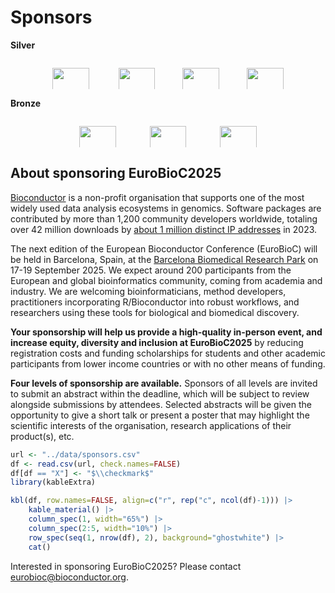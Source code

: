 # Sponsors

**Silver**

:::: {.columns}

::: {.column width="10%"}
:::

::: {.column width="80%"}

:::: {.columns}
::: {.column width="24%"}
[![](../images/sponsors/MELISMdM-Logo-1000x358.png){width=100%}](https://www.upf.edu/web/biomed/mdm){target="_blank"}
:::

::: {.column width="2%"}
:::

::: {.column width="24%"}
[![](../images/sponsors/Seqera-Logo-1000x358.png){width=100%}](https://seqera.io){target="_blank"}
:::

::: {.column width="1%"}
:::

::: {.column width="24%"}
[![](../images/sponsors/CZI-Logo-1000x358.png){width=100%}](https://chanzuckerberg.com){target="_blank"}
:::

::: {.column width="1%"}
:::

::: {.column width="24%"}
[![](../images/sponsors/ISGLOBALSO-Logo-1000x358.png){width=100%}](https://www.isglobal.org/en/severo-ochoa){target="_blank"}
:::
::::

:::

::: {.column width="10%"}
:::

::::


**Bronze**

:::: {.columns}
::: {.column width="10%"}
:::

::: {.column width="80%"}

:::: {.columns}
::: {.column width="9%"}
:::

::: {.column width="24%"}
[![](../images/sponsors/Bigomics-Logo-1000x358.png){width=100%}](https://bigomics.ch){target="_blank"}
:::

::: {.column width="5%"}
:::

::: {.column width="24%"}
[![](../images/sponsors/MedBioinformatics-Logo-1000x358.png){width=100%}](https://medbioinformatics.com){target="_blank"}
:::

::: {.column width="5%"}
:::

::: {.column width="24%"}
[![](../images/sponsors/RConsortium-Logo-1000x358.png){width=100%}](https://r-consortium.org){target="_blank"}
:::

::: {.column width="9%"}
:::
::::

:::

::: {.column width="10%"}
:::

::::

## About sponsoring EuroBioC2025

[Bioconductor](https://bioconductor.org) is a non-profit organisation that supports one of the most widely used data analysis ecosystems in genomics.
Software packages are contributed by more than 1,200 community developers worldwide, totaling over 42 million downloads by [about 1 million distinct IP addresses](https://www.bioconductor.org/packages/stats/bioc/index.html) in 2023. 

The next edition of the European Bioconductor Conference (EuroBioC) will be held in Barcelona, Spain, at the [Barcelona Biomedical Research Park](https://prbb.org) on 17-19 September 2025.
We expect around 200 participants from the European and global bioinformatics community, coming from academia and industry.
We are welcoming bioinformaticians, method developers, practitioners incorporating R/Bioconductor into robust workflows, and researchers using these tools for biological and biomedical discovery. 

**Your sponsorship will help us provide a high-quality in-person event, and increase equity, diversity and inclusion at EuroBioC2025** by reducing registration costs and funding scholarships for students and other academic participants from lower income countries or with no other means of funding.

**Four levels of sponsorship are available.** 
Sponsors of all levels are invited to submit an abstract within the deadline, which will be subject to review alongside submissions by attendees.
Selected abstracts will be given the opportunity to give a short talk or present a poster that may highlight the scientific interests of the organisation, research applications of their product(s), etc.

\usepackage{amssymb}

```r
url <- "../data/sponsors.csv"
df <- read.csv(url, check.names=FALSE)
df[df == "X"] <- "$\\checkmark$"
library(kableExtra)
```

```r
kbl(df, row.names=FALSE, align=c("r", rep("c", ncol(df)-1))) |>
    kable_material() |>
    column_spec(1, width="65%") |>
    column_spec(2:5, width="10%") |>
    row_spec(seq(1, nrow(df), 2), background="ghostwhite") |>
    cat()
```
Interested in sponsoring EuroBioC2025? Please contact
[eurobioc@bioconductor.org](mailto:eurobioc@bioconductor.org).
